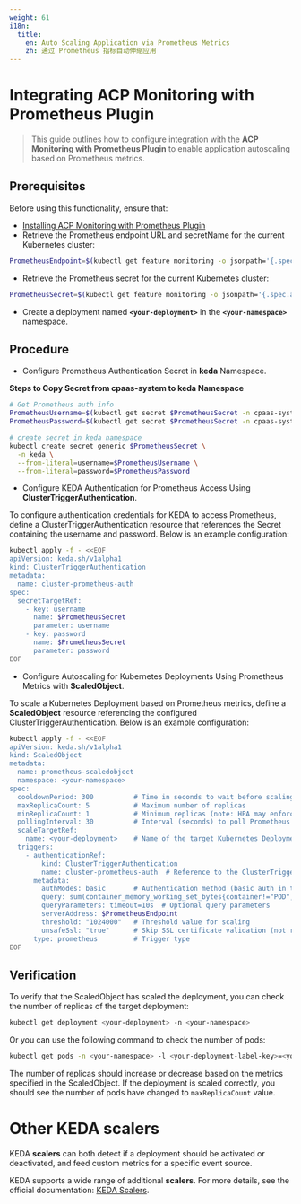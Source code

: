 ```yaml
---
weight: 61
i18n:
  title:
    en: Auto Scaling Application via Prometheus Metrics
    zh: 通过 Prometheus 指标自动伸缩应用
---
```


# Integrating ACP Monitoring with Prometheus Plugin

> This guide outlines how to configure integration with the **ACP Monitoring with Prometheus Plugin** to enable application autoscaling based on Prometheus metrics.
## Prerequisites

Before using this functionality, ensure that:
- [Installing ACP Monitoring with Prometheus Plugin](/observability/monitor/install_monitor.mdx#install-the-acp-monitoring-with-prometheus-plugin)
- Retrieve the Prometheus endpoint URL and secretName for the current Kubernetes cluster:
```bash
PrometheusEndpoint=$(kubectl get feature monitoring -o jsonpath='{.spec.accessInfo.database.address}')
```
- Retrieve the Prometheus secret for the current Kubernetes cluster:
```bash
PrometheusSecret=$(kubectl get feature monitoring -o jsonpath='{.spec.accessInfo.database.basicAuth.secretName}')
```
- Create a deployment named **`<your-deployment>`** in the **`<your-namespace>`** namespace.

## Procedure

- Configure Prometheus Authentication Secret in **keda** Namespace.

**Steps to Copy Secret from cpaas-system to keda Namespace**
```bash
# Get Prometheus auth info
PrometheusUsername=$(kubectl get secret $PrometheusSecret -n cpaas-system -o jsonpath='{.data.username}' | base64 -d)
PrometheusPassword=$(kubectl get secret $PrometheusSecret -n cpaas-system -o jsonpath='{.data.password}' | base64 -d)

# create secret in keda namespace
kubectl create secret generic $PrometheusSecret \
  -n keda \
  --from-literal=username=$PrometheusUsername \
  --from-literal=password=$PrometheusPassword
```

- Configure KEDA Authentication for Prometheus Access Using **ClusterTriggerAuthentication**.

To configure authentication credentials for KEDA to access Prometheus, define a ClusterTriggerAuthentication resource that references the Secret containing the username and password. Below is an example configuration:
```bash
kubectl apply -f - <<EOF
apiVersion: keda.sh/v1alpha1
kind: ClusterTriggerAuthentication
metadata:
  name: cluster-prometheus-auth
spec:
  secretTargetRef:
    - key: username
      name: $PrometheusSecret
      parameter: username
    - key: password
      name: $PrometheusSecret
      parameter: password
EOF
```

- Configure Autoscaling for Kubernetes Deployments Using Prometheus Metrics with **ScaledObject**.

To scale a Kubernetes Deployment based on Prometheus metrics, define a **ScaledObject** resource referencing the configured ClusterTriggerAuthentication. Below is an example configuration:
```bash
kubectl apply -f - <<EOF
apiVersion: keda.sh/v1alpha1
kind: ScaledObject
metadata:
  name: prometheus-scaledobject
  namespace: <your-namespace>
spec:
  cooldownPeriod: 300          # Time in seconds to wait before scaling down
  maxReplicaCount: 5           # Maximum number of replicas
  minReplicaCount: 1           # Minimum replicas (note: HPA may enforce a minimum of 1)
  pollingInterval: 30          # Interval (seconds) to poll Prometheus metrics
  scaleTargetRef:
    name: <your-deployment>    # Name of the target Kubernetes Deployment
  triggers:
    - authenticationRef:
        kind: ClusterTriggerAuthentication
        name: cluster-prometheus-auth  # Reference to the ClusterTriggerAuthentication
      metadata:
        authModes: basic       # Authentication method (basic auth in this case)
        query: sum(container_memory_working_set_bytes{container!="POD",container!="",namespace="<your-namespace>",pod=~"<your-deployment-name>.*"})
        queryParameters: timeout=10s  # Optional query parameters
        serverAddress: $PrometheusEndpoint
        threshold: "1024000"   # Threshold value for scaling
        unsafeSsl: "true"      # Skip SSL certificate validation (not recommended for production)
      type: prometheus         # Trigger type
EOF
```      

## Verification

To verify that the ScaledObject has scaled the deployment, you can check the number of replicas of the target deployment:
```bash
kubectl get deployment <your-deployment> -n <your-namespace>
```
Or you can use the following command to check the number of pods:
```bash
kubectl get pods -n <your-namespace> -l <your-deployment-label-key>=<your-deployment-label-value>
```
The number of replicas should increase or decrease based on the metrics specified in the ScaledObject.
If the deployment is scaled correctly, you should see the number of pods have changed to `maxReplicaCount` value.

# Other KEDA scalers

KEDA **scalers** can both detect if a deployment should be activated or deactivated, and feed custom metrics for a specific event source.

KEDA supports a wide range of additional **scalers**. For more details, see the official documentation: [KEDA Scalers](https://keda.sh/docs/2.17/scalers/).
